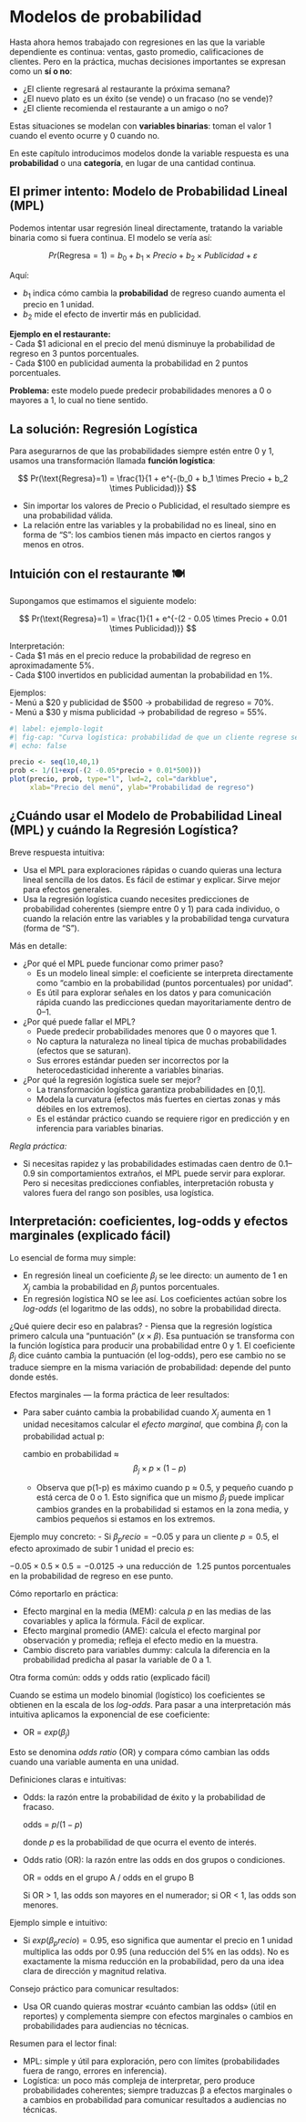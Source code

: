 # Modelos de probabilidad

Hasta ahora hemos trabajado con regresiones en las que la variable dependiente es continua: ventas, gasto promedio, calificaciones de clientes. Pero en la práctica, muchas decisiones importantes se expresan como un **sí o no**:

- ¿El cliente regresará al restaurante la próxima semana?  
- ¿El nuevo plato es un éxito (se vende) o un fracaso (no se vende)?  
- ¿El cliente recomienda el restaurante a un amigo o no?  

Estas situaciones se modelan con **variables binarias**: toman el valor 1 cuando el evento ocurre y 0 cuando no.

En este capítulo introducimos modelos donde la variable respuesta es una **probabilidad** o una **categoría**, en lugar de una cantidad continua.

## El primer intento: Modelo de Probabilidad Lineal (MPL)

Podemos intentar usar regresión lineal directamente, tratando la variable binaria como si fuera continua. El modelo se vería así:

$$
Pr(\text{Regresa}=1) = b_0 + b_1 \times Precio + b_2 \times Publicidad + \varepsilon
$$

Aquí:  

- $b_1$ indica cómo cambia la **probabilidad** de regreso cuando aumenta el precio en 1 unidad.  
- $b_2$ mide el efecto de invertir más en publicidad.  

**Ejemplo en el restaurante:**  
- Cada $1 adicional en el precio del menú disminuye la probabilidad de regreso en 3 puntos porcentuales.  
- Cada $100 en publicidad aumenta la probabilidad en 2 puntos porcentuales.  

::: callout-warning
**Problema:** este modelo puede predecir probabilidades menores a 0 o mayores a 1, lo cual no tiene sentido.
:::


## La solución: Regresión Logística

Para asegurarnos de que las probabilidades siempre estén entre 0 y 1, usamos una transformación llamada **función logística**:

$$
Pr(\text{Regresa}=1) = \frac{1}{1 + e^{-(b_0 + b_1 \times Precio + b_2 \times Publicidad)}}
$$

- Sin importar los valores de Precio o Publicidad, el resultado siempre es una probabilidad válida.  
- La relación entre las variables y la probabilidad no es lineal, sino en forma de “S”: los cambios tienen más impacto en ciertos rangos y menos en otros.


## Intuición con el restaurante 🍽️

Supongamos que estimamos el siguiente modelo:

$$
Pr(\text{Regresa}=1) = \frac{1}{1 + e^{-(2 - 0.05 \times Precio + 0.01 \times Publicidad)}}
$$

Interpretación:  
- Cada $1 más en el precio reduce la probabilidad de regreso en aproximadamente 5%.  
- Cada $100 invertidos en publicidad aumentan la probabilidad en 1%.  

Ejemplos:  
- Menú a $20 y publicidad de $500 → probabilidad de regreso = 70%.  
- Menú a $30 y misma publicidad → probabilidad de regreso = 55%.  

```r
#| label: ejemplo-logit
#| fig-cap: "Curva logística: probabilidad de que un cliente regrese según el precio"
#| echo: false

precio <- seq(10,40,1)
prob <- 1/(1+exp(-(2 -0.05*precio + 0.01*500)))
plot(precio, prob, type="l", lwd=2, col="darkblue",
     xlab="Precio del menú", ylab="Probabilidad de regreso")
```

## ¿Cuándo usar el Modelo de Probabilidad Lineal (MPL) y cuándo la Regresión Logística?

Breve respuesta intuitiva:

- Usa el MPL para exploraciones rápidas o cuando quieras una lectura lineal sencilla de los datos. Es fácil de estimar y explicar. Sirve mejor para efectos generales.
- Usa la regresión logística cuando necesites predicciones de probabilidad coherentes (siempre entre 0 y 1) para cada individuo, o cuando la relación entre las variables y la probabilidad tenga curvatura (forma de "S").

Más en detalle:

- ¿Por qué el MPL puede funcionar como primer paso?
     - Es un modelo lineal simple: el coeficiente se interpreta directamente como “cambio en la probabilidad (puntos porcentuales) por unidad”.
     - Es útil para explorar señales en los datos y para comunicación rápida cuando las predicciones quedan mayoritariamente dentro de 0–1.

- ¿Por qué puede fallar el MPL?
     - Puede predecir probabilidades menores que 0 o mayores que 1.
     - No captura la naturaleza no lineal típica de muchas probabilidades (efectos que se saturan).
     - Sus errores estándar pueden ser incorrectos por la heterocedasticidad inherente a variables binarias.

- ¿Por qué la regresión logística suele ser mejor?
     - La transformación logística garantiza probabilidades en [0,1].
     - Modela la curvatura (efectos más fuertes en ciertas zonas y más débiles en los extremos).
     - Es el estándar práctico cuando se requiere rigor en predicción y en inferencia para variables binarias.

*Regla práctica:*

- Si necesitas rapidez y las probabilidades estimadas caen dentro de 0.1–0.9 sin comportamientos extraños, el MPL puede servir para explorar. Pero si necesitas predicciones confiables, interpretación robusta y valores fuera del rango son posibles, usa logística.

## Interpretación: coeficientes, log-odds y efectos marginales (explicado fácil)

Lo esencial de forma muy simple:

- En regresión lineal un coeficiente $β_j$ se lee directo: un aumento de 1 en $X_j$ cambia la probabilidad en $β_j$ puntos porcentuales.
- En regresión logística NO se lee así. Los coeficientes actúan sobre los *log-odds* (el logaritmo de las odds), no sobre la probabilidad directa.

¿Qué quiere decir eso en palabras?
- Piensa que la regresión logística primero calcula una "puntuación" $(x \times β)$. Esa puntuación se transforma con la función logística para producir una probabilidad entre 0 y 1. El coeficiente $β_j$ dice cuánto cambia la puntuación (el log-odds), pero ese cambio no se traduce siempre en la misma variación de probabilidad: depende del punto donde estés.

Efectos marginales — la forma práctica de leer resultados:

- Para saber cuánto cambia la probabilidad cuando $X_j$ aumenta en 1 unidad necesitamos calcular el *efecto marginal*, que combina $β_j$ con la probabilidad actual p:

     cambio en probabilidad ≈ $$ β_j × p × (1 - p)$$

     - Observa que p(1-p) es máximo cuando p ≈ 0.5, y pequeño cuando p está cerca de 0 o 1. Esto significa que un mismo $β_j$ puede implicar cambios grandes en la probabilidad si estamos en la zona media, y cambios pequeños si estamos en los extremos.

Ejemplo muy concreto:
- Si $β_precio = -0.05$ y para un cliente $p = 0.5$, el efecto aproximado de subir 1 unidad el precio es:

$-0.05 × 0.5 × 0.5 = -0.0125$ → una reducción de $~1.25$ puntos porcentuales en la probabilidad de regreso en ese punto.

Cómo reportarlo en práctica:

- Efecto marginal en la media (MEM): calcula $p$ en las medias de las covariables y aplica la fórmula. Fácil de explicar.
- Efecto marginal promedio (AME): calcula el efecto marginal por observación y promedia; refleja el efecto medio en la muestra.
- Cambio discreto para variables dummy: calcula la diferencia en la probabilidad predicha al pasar la variable de 0 a 1.

Otra forma común: odds y odds ratio (explicado fácil)

Cuando se estima un modelo binomial (logístico) los coeficientes se obtienen en la escala de los *log-odds*. Para pasar a una interpretación más intuitiva aplicamos la exponencial de ese coeficiente:

- OR = $exp(β_j)$

Esto se denomina *odds ratio* (OR) y compara cómo cambian las odds cuando una variable aumenta en una unidad.

Definiciones claras e intuitivas:

- Odds: la razón entre la probabilidad de éxito y la probabilidad de fracaso.

     odds = $p / (1 - p)$

     donde $p$ es la probabilidad de que ocurra el evento de interés.

- Odds ratio (OR): la razón entre las odds en dos grupos o condiciones.

     OR = odds en el grupo A / odds en el grupo B

     Si OR > 1, las odds son mayores en el numerador; si OR < 1, las odds son menores.

Ejemplo simple e intuitivo:

- Si $exp(β_precio) = 0.95$, eso significa que aumentar el precio en 1 unidad multiplica las odds por $0.95$ (una reducción del 5% en las odds). No es exactamente la misma reducción en la probabilidad, pero da una idea clara de dirección y magnitud relativa.

Consejo práctico para comunicar resultados:

- Usa OR cuando quieras mostrar «cuánto cambian las odds» (útil en reportes) y complementa siempre con efectos marginales o cambios en probabilidades para audiencias no técnicas.

Resumen para el lector final:

- MPL: simple y útil para exploración, pero con límites (probabilidades fuera de rango, errores en inferencia).
- Logística: un poco más compleja de interpretar, pero produce probabilidades coherentes; siempre traduzcas β a efectos marginales o a cambios en probabilidad para comunicar resultados a audiencias no técnicas.


